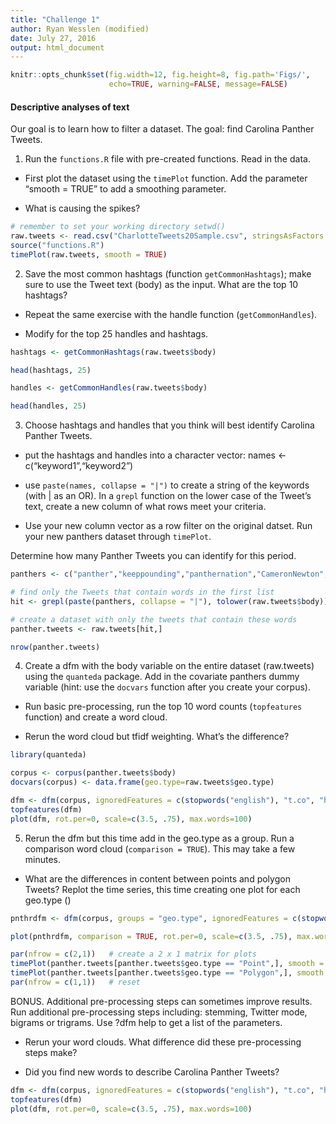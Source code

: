 ```yaml
---
title: "Challenge 1"
author: Ryan Wesslen (modified)
date: July 27, 2016
output: html_document
---
```


```r
knitr::opts_chunk$set(fig.width=12, fig.height=8, fig.path='Figs/',
                      echo=TRUE, warning=FALSE, message=FALSE)
```

#### Descriptive analyses of text

Our goal is to learn how to filter a dataset. The goal: find Carolina Panther Tweets.

1. Run the `functions.R` file with pre-created functions. Read in the data. 

 * First plot the dataset using the `timePlot` function. Add the parameter "smooth = TRUE" to add a smoothing parameter. 

 * What is causing the spikes?

```r
# remember to set your working directory setwd()
raw.tweets <- read.csv("CharlotteTweets20Sample.csv", stringsAsFactors = F)
source("functions.R")
timePlot(raw.tweets, smooth = TRUE)
```

2. Save the most common hashtags (function `getCommonHashtags`); make sure to use the Tweet text (body) as the input. What are the top 10 hashtags?

 * Repeat the same exercise with the handle function (`getCommonHandles`). 

 * Modify for the top 25 handles and hashtags.

```r
hashtags <- getCommonHashtags(raw.tweets$body)

head(hashtags, 25)

handles <- getCommonHandles(raw.tweets$body)

head(handles, 25)
```

3. Choose hashtags and handles that you think will best identify Carolina Panther Tweets. 

  * put the hashtags and handles into a character vector: names <- c("keyword1","keyword2")

  * use `paste(names, collapse = "|")` to create a string of the keywords (with | as an OR). In a `grepl` function on the lower case of the Tweet's text, create a new column of what rows meet your criteria.

  * Use your new column vector as a row filter on the original datset. Run your new panthers dataset through `timePlot`.
  
Determine how many Panther Tweets you can identify for this period. 

```r
panthers <- c("panther","keeppounding","panthernation","CameronNewton","LukeKuechly","cam newton ","thomas davis","greg olsen","kuechly","sb50","super bowl","sbvote","superbowl","keep pounding","camvp","josh norman")

# find only the Tweets that contain words in the first list
hit <- grepl(paste(panthers, collapse = "|"), tolower(raw.tweets$body))

# create a dataset with only the tweets that contain these words
panther.tweets <- raw.tweets[hit,]

nrow(panther.tweets)
```

4. Create a dfm with the body variable on the entire dataset (raw.tweets) using the `quanteda` package. Add in the covariate panthers dummy variable (hint: use the `docvars` function after you create your corpus). 

 * Run basic pre-processing, run the top 10 word counts (`topfeatures` function) and create a word cloud.

 * Rerun the word cloud but tfidf weighting. What's the difference?

```r
library(quanteda)

corpus <- corpus(panther.tweets$body)
docvars(corpus) <- data.frame(geo.type=raw.tweets$geo.type)

dfm <- dfm(corpus, ignoredFeatures = c(stopwords("english"), "t.co", "https", "rt", "amp", "http", "t.c", "can", "u"), ngrams=c(1,2))
topfeatures(dfm)
plot(dfm, rot.per=0, scale=c(3.5, .75), max.words=100)
```

5. Rerun the dfm but this time add in the geo.type as a group. Run a comparison word cloud (`comparison = TRUE`). This may take a few minutes.

 * What are the differences in content between points and polygon Tweets? Replot the time series, this time creating one plot for each geo.type ()

```r
pnthrdfm <- dfm(corpus, groups = "geo.type", ignoredFeatures = c(stopwords("english"), "t.co", "https", "rt", "amp", "http", "t.c", "can", "u"), ngrams=c(1,2))

plot(pnthrdfm, comparison = TRUE, rot.per=0, scale=c(3.5, .75), max.words=100)

par(nfrow = c(2,1))   # create a 2 x 1 matrix for plots
timePlot(panther.tweets[panther.tweets$geo.type == "Point",], smooth = FALSE)
timePlot(panther.tweets[panther.tweets$geo.type == "Polygon",], smooth = FALSE)
par(nfrow = c(1,1))   # reset
```

BONUS. Additional pre-processing steps can sometimes improve results. Run additional pre-processing steps including: stemming, Twitter mode, bigrams or trigrams. Use ?dfm help to get a list of the parameters. 

* Rerun your word clouds. What difference did these pre-processing steps make?

* Did you find new words to describe Carolina Panther Tweets?

```r
dfm <- dfm(corpus, ignoredFeatures = c(stopwords("english"), "t.co", "https", "rt", "amp", "http", "t.c", "can", "u"), stem = TRUE, twitter = TRUE, ngrams=c(1,3))
topfeatures(dfm)
plot(dfm, rot.per=0, scale=c(3.5, .75), max.words=100)
```
